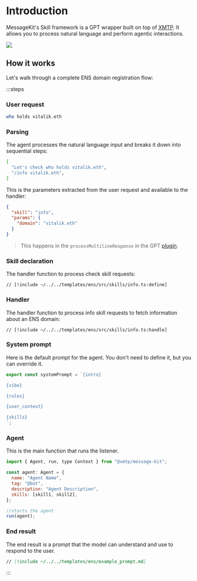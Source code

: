 # Introduction

MessageKit's Skill framework is a GPT wrapper built on top of [XMTP](https://xmtp.org). It allows you to process natural language and perform agentic interactions.

![](/img/skills.png)

## How it works

Let's walk through a complete ENS domain registration flow:

:::steps

### User request

```bash
who holds vitalik.eth
```

### Parsing

The agent processes the natural language input and breaks it down into sequential steps:

```bash
[
  "Let's check who holds vitalik.eth",
  "/info vitalik.eth",
]
```

This is the parameters extracted from the user request and available to the handler:

```json
{
  "skill": "info",
  "params": {
    "domain": "vitalik.eth"
  }
}
```

> This happens in the `processMultilineResponse` in the GPT [plugin](/plugins/gpt).

### Skill declaration

The handler function to process check skill requests:

```tsx [src/skills/info.ts]
// [!include ~/../../templates/ens/src/skills/info.ts:define]
```

### Handler

The handler function to process info skill requests to fetch information about an ENS domain:

```tsx [src/skills/info.ts]
// [!include ~/../../templates/ens/src/skills/info.ts:handle]
```

### System prompt

Here is the default prompt for the agent. You don't need to define it, but you can override it.

```jsx [src/prompt.ts]
export const systemPrompt = `{intro}

{vibe}

{rules}

{user_context}

{skills}
`;
```

### Agent

This is the main function that runs the listener.

```jsx
import { Agent, run, type Context } from "@xmtp/message-kit";

const agent: Agent = {
  name: "Agent Name",
  tag: "@bot",
  description: "Agent Description",
  skills: [skill1, skill2],
};

//starts the agent
run(agent);
```

### End result

The end result is a prompt that the model can understand and use to respond to the user.

```md [example_prompt.md]
// [!include ~/../../templates/ens/example_prompt.md]
```

:::
